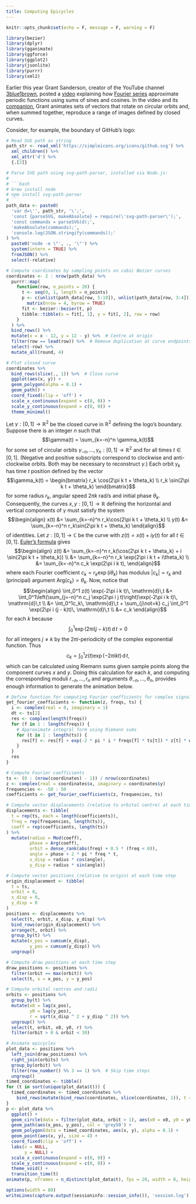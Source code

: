 ```yaml
---
title: Computing Epicycles
---
```


```r
knitr::opts_chunk$set(echo = F, message = F, warning = F)

library(bezier)
library(dplyr)
library(gganimate)
library(ggforce)
library(ggplot2)
library(jsonlite)
library(purrr)
library(xml2)
```

Earlier this year Grant Sanderson, creator of the YouTube channel [3blue1brown](https://www.3blue1brown.com), posted a [video](https://www.youtube.com/watch?v=r6sGWTCMz2k) explaining how [Fourier series](http://mathworld.wolfram.com/FourierSeries.html) approximate periodic functions using sums of sines and cosines.
In the video and its [companion](https://www.youtube.com/watch?v=-qgreAUpPwM), Grant animates sets of vectors that rotate on circular orbits and, when summed together, reproduce a range of images defined by closed curves.

Consider, for example, the boundary of GitHub's logo:

```r

# Read SVG path as string
path_str <- read_xml('https://simpleicons.org/icons/github.svg') %>%
  xml_children() %>%
  xml_attr('d') %>%
  {.[2]}

# Parse SVG path using svg-path-parser, installed via Node.js:
#
# ```bash
# brew install node
# npm install svg-path-parser
# ```
path_data <- paste0(
  'var d=\'', path_str, '\';',
  'const {parseSVG, makeAbsolute} = require(\'svg-path-parser\');',
  'const commands = parseSVG(d);',
  'makeAbsolute(commands);',
  'console.log(JSON.stringify(commands));'
) %>%
  paste0('node -e \"', ., '\"') %>%
  system(intern = TRUE) %>%
  fromJSON() %>%
  select(-relative)

# Compute coordinates by sampling points on cubic Bezier curves
coordinates <- 2 : nrow(path_data) %>%
  purrr::map(
    function(row, n_points = 20) {
      t <- seq(0, 1, length = n_points)
      p <- c(unlist(path_data[row, 5:10]), unlist(path_data[row, 3:4])) %>%
        matrix(nrow = 4, byrow = TRUE)
      fit <- bezier::bezier(t, p)
      tibble::tibble(x = fit[, 1], y = fit[, 2], row = row)
    }
  ) %>%
  bind_rows() %>%
  mutate(x = x - 12, y = 12 - y) %>%  # Centre at origin
  filter(row == lead(row)) %>%  # Remove duplication at curve endpoints
  select(-row) %>%
  mutate_all(round, 4)

# Plot closed curve
coordinates %>%
  bind_rows(slice(., 1)) %>%  # Close curve
  ggplot(aes(x, y)) +
  geom_polygon(alpha = 0.1) +
  geom_path() +
  coord_fixed(clip = 'off') +
  scale_x_continuous(expand = c(0, 0)) +
  scale_y_continuous(expand = c(0, 0)) +
  theme_minimal()
```

Let $\gamma:[0,1]\to\mathbb{R}^2$ be the closed curve in $\mathbb{R}^2$ defining the logo's boundary.
Suppose there is an integer $n$ such that
$$\gamma(t) = \sum_{k=-n}^n \gamma_k(t)$$
for some set of circular orbits $\gamma_{-n},\ldots,\gamma_n:[0,1]\to\mathbb{R}^2$ and for all times $t\in[0,1]$.
(Negative and positive subscripts correspond to clockwise and anti-clockwise orbits.
Both may be necessary to reconstruct $\gamma$.)
Each orbit $\gamma_k$ has time $t$ position defined by the vector
$$\gamma_k(t) = \begin{bmatrix} r_k \cos(2\pi k t + \theta_k) \\ r_k \sin(2\pi k t + \theta_k) \end{bmatrix}$$
for some radius $r_k$, angular speed $2\pi k$ rad/s and initial phase $\theta_k$.
Consequently, the curves $x,y:[0,1]\to\mathbb{R}$ defining the horizontal and vertical components of $\gamma$ must satisfy the system
$$\begin{align} x(t) &= \sum_{k=-n}^n r_k\cos(2\pi k t + \theta_k) \\ y(t) &= \sum_{k=-n}^n r_k\sin(2\pi k t + \theta_k) \end{align}$$
of identities.
Let $z:[0,1]\to\mathbb{C}$ be the curve with $z(t)=x(t)+iy(t)$ for all $t\in[0,1]$.
[Euler's formula](http://mathworld.wolfram.com/EulerFormula.html) gives
$$\begin{align} z(t) &= \sum_{k=-n}^n r_k(\cos(2\pi k t + \theta_k) + i \sin(2\pi k t + \theta_k)) \\ &= \sum_{k=-n}^n r_k \exp(2\pi i k t + i\theta_k) \\ &= \sum_{k=-n}^n c_k \exp(2\pi i k t), \end{align}$$
where each Fourier coefficient $c_k=r_k\exp(i\theta_k)$ has modulus $\lvert c_k\rvert=r_k$ and (principal) argument $\mathrm{Arg}(c_k)=\theta_k$.
Now, notice that
$$\begin{align} \int_0^1 z(t) \exp(-2\pi i k t)\, \mathrm{d}\,t &= \int_0^1\left(\sum_{j=-n}^n c_j \exp(2\pi i j t)\right)\exp(-2\pi i k t)\, \mathrm{d}\,t \\ &= \int_0^1c_k\, \mathrm{d}\,t + \sum_{j\not=k} c_j \int_0^1 \exp(2\pi i (j - k)t)\, \mathrm{d}\,t \\ &= c_k \end{align}$$
for each $k$ because
$$\int_0^1 \exp(2\pi i (j - k)t)\, \mathrm{d}\,t = 0$$
for all integers $j\not=k$ by the $2\pi i$-periodicity of the complex exponential function.
Thus
$$c_k = \int_0^1 z(t) \exp(-2\pi i k t)\, \mathrm{d}\, t,$$
which can be calculated using Riemann sums given sample points along the component curves $x$ and $y$.
Doing this calculation for each $k$, and computing the corresponding moduli $r_{-n},\ldots,r_n$ and arguments $\theta_{-n},\ldots,\theta_n$, provides enough information to generate the animation below.

```r
# Define function for computing Fourier coefficients for complex signal
get_fourier_coefficients <- function(z, freqs, ts) {
  i <- complex(real = 0, imaginary = 1)
  dt <- ts[2]
  res <- complex(length(freqs))
  for (f in 1 : length(freqs)) {
    # Approximate integral form using Riemann sums
    for (t in 1 : length(ts)) {
      res[f] <- res[f] + exp(-2 * pi * i * freqs[f] * ts[t]) * z[t] * dt
    }
  }
  res
}

# Compute Fourier coefficients
ts <- (0 : (nrow(coordinates) - 1)) / nrow(coordinates)
z <- complex(real = coordinates$x, imaginary = coordinates$y)
frequencies <- -50 : 50
coefficients <- get_fourier_coefficients(z, frequencies, ts)

# Compute vector displacements (relative to orbital centre) at each time steps
displacements <- tibble(
  t = rep(ts, each = length(coefficients)),
  freq = rep(frequencies, length(ts)),
  coeff = rep(coefficients, length(ts))
) %>%
  mutate(radius = Mod(coeff),
         phase = Arg(coeff),
         orbit = dense_rank(abs(freq) + 0.5 * (freq < 0)),
         angle = phase + 2 * pi * freq * t,
         x_disp = radius * cos(angle),
         y_disp = radius * sin(angle))

# Compute vector positions (relative to origin) at each time step
origin_displacement <- tibble(
  t = ts,
  orbit = 0,
  x_disp = 0,
  y_disp = 0
)
positions <- displacements %>%
  select(t, orbit, x_disp, y_disp) %>%
  bind_rows(origin_displacement) %>%
  arrange(t, orbit) %>%
  group_by(t) %>%
  mutate(x_pos = cumsum(x_disp),
         y_pos = cumsum(y_disp)) %>%
  ungroup()

# Compute draw positions at each time step
draw_positions <- positions %>%
  filter(orbit == max(orbit)) %>%
  select(t, x = x_pos, y = y_pos)

# Compute orbital centres and radii
orbits <- positions %>%
  group_by(t) %>%
  mutate(x0 = lag(x_pos),
         y0 = lag(y_pos),
         r = sqrt(x_disp ^ 2 + y_disp ^ 2)) %>%
  ungroup() %>%
  select(t, orbit, x0, y0, r) %>%
  filter(orbit > 0 & orbit < 30)

# Animate epicycles
plot_data <- positions %>%
  left_join(draw_positions) %>%
  right_join(orbits) %>%
  group_by(orbit) %>%
  filter(row_number() %% 3 == 1) %>%  # Skip time steps
  ungroup()
timed_coordinates <- tibble()
for (t in sort(unique(plot_data$t))) {
  timed_coordinates <- timed_coordinates %>%
    bind_rows(mutate(bind_rows(coordinates, slice(coordinates, 1)), t = t))
}
p <- plot_data %>%
  ggplot() +
  geom_circle(data = filter(plot_data, orbit > 1), aes(x0 = x0, y0 = y0, r = r), col = 'grey75') +
  geom_path(aes(x_pos, y_pos), col = 'grey50') +
  geom_polygon(data = timed_coordinates, aes(x, y), alpha = 0.1) +
  geom_point(aes(x, y), size = 4) +
  coord_fixed(clip = 'off') +
  labs(x = NULL,
       y = NULL) +
  scale_x_continuous(expand = c(0, 0)) +
  scale_y_continuous(expand = c(0, 0)) +
  theme_void() +
  transition_time(t)
animate(p, nframes = n_distinct(plot_data$t), fps = 20, width = 8, height = 4.5, res = 100, units = 'in')
```

```r
options(width = 80)
writeLines(capture.output(sessioninfo::session_info()), 'session.log')
```
